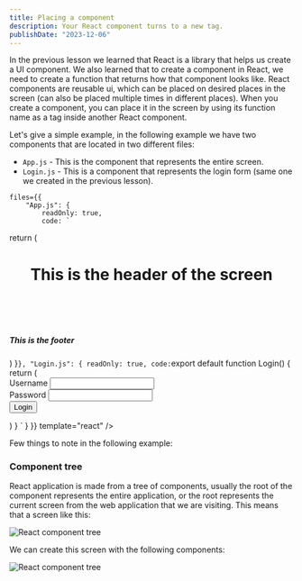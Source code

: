 ```yaml
---
title: Placing a component
description: Your React component turns to a new tag.
publishDate: "2023-12-06"
---
```


In the <Link className="duration-100 leading-normal transition ease-in hover:border-opacity-100 border-opacity-0 inline border-link border-b text-green" href="/en/course/react/component">previous lesson</Link> we learned that React is a library that helps us create a UI component.
We also learned that to create a component in React, we need to create a function that returns how that component looks like.
React components are reusable ui, which can be placed on desired places in the screen (can also be placed multiple times in different places).
When you create a component, you can place it in the screen by using its function name as a tag inside another React component.

Let's give a simple example, in the following example we have two components that are located in two different files:
- `App.js` - This is the component that represents the entire screen.
- `Login.js` - This is a component that represents the login form (same one we created in the previous lesson).

<div className="mt-5">
<Sandpack 
	
	files={{
		"App.js": {
			readOnly: true,
			code: `

  return (
		<div>
			<header>
				<h1>This is the header of the screen</h1>				
			</header>
			<Login />
			<footer>
				<h5>This is the footer</h5>
			</footer>
		</div>
  )
}`
		},
		"Login.js": {
			readOnly: true,
			code: `export default function Login() {
	return (
		<form>
			<div>
				<label>Username</label>
				<input type="text" />
			</div>
			<div>
				<label>Password</label>
				<input type="password" />
			</div>
			<div>
				<button type="submit">Login</button>
			</div>
		</form>
	)
}
`
		}
	}}
	template="react" 
/>
</div>

Few things to note in the following example:

### Component tree

React application is made from a tree of components, usually the root of the component represents the entire application, or the root represents the current screen from the web application that we are visiting. This means that a screen like this:

![React component tree](https://raw.githubusercontent.com/ywarezk/academeez/main/content/en/course/react/component-tag/tree.png)

We can create this screen with the following components:

![React component tree](https://raw.githubusercontent.com/ywarezk/academeez/main/content/en/course/react/component-tag/components.png)